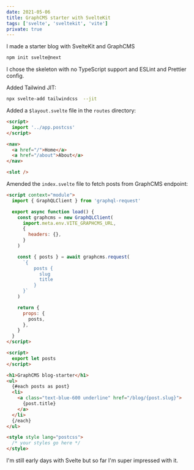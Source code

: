 ```yaml
---
date: 2021-05-06
title: GraphCMS starter with SvelteKit
tags: ['svelte', 'sveltekit', 'vite']
private: true
---
```


I made a starter blog with SvelteKit and GraphCMS

```bash
npm init svelte@next
```

I chose the skeleton with no TypeScript support and ESLint and
Prettier config.

Added Tailwind JIT:

```bash
npx svelte-add tailwindcss  --jit
```

Added a `$layout.svelte` file in the `routes` directory:

```html
<script>
  import '../app.postcss'
</script>

<nav>
  <a href="/">Home</a>
  <a href="/about">About</a>
</nav>

<slot />
```

Amended the `index.svelte` file to fetch posts from GraphCMS endpoint:

```html
<script context="module">
  import { GraphQLClient } from 'graphql-request'

  export async function load() {
    const graphcms = new GraphQLClient(
      import.meta.env.VITE_GRAPHCMS_URL,
      {
        headers: {},
      }
    )

    const { posts } = await graphcms.request(
      `{
          posts {
            slug
            title
          }
      }`
    )

    return {
      props: {
        posts,
      },
    }
  }
</script>

<script>
  export let posts
</script>

<h1>GraphCMS blog-starter</h1>
<ul>
  {#each posts as post}
  <li>
    <a class="text-blue-600 underline" href="/blog/{post.slug}">
      {post.title}
    </a>
  </li>
  {/each}
</ul>

<style style lang="postcss">
  /* your styles go here */
</style>
```

I'm still early days with Svelte but so far I'm super impressed with
it.
